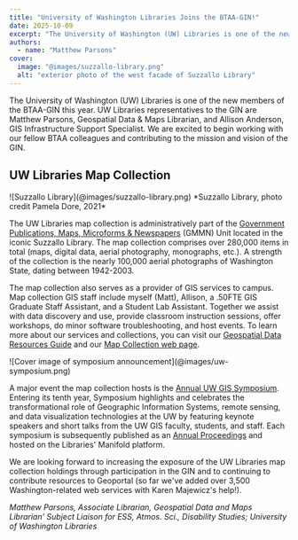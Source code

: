 ```yaml
---
title: "University of Washington Libraries Joins the BTAA-GIN!"
date: 2025-10-09
excerpt: "The University of Washington (UW) Libraries is one of the new members of the BTAA-GIN this year."
authors:
  - name: "Matthew Parsons"
cover:
  image: "@images/suzzallo-library.png"
  alt: "exterior photo of the west facade of Suzzallo Library"
---
```



The University of Washington (UW) Libraries is one of the new members of the BTAA-GIN this year. UW Libraries representatives to the GIN are Matthew Parsons, Geospatial Data & Maps Librarian, and Allison Anderson, GIS Infrastructure Support   Specialist. We are excited to begin working with our fellow BTAA colleagues and contributing to the mission and vision of the GIN.


## UW Libraries Map Collection

 <CenterLayout>
![Suzzallo Library](@images/suzzallo-library.png)
*Suzzallo Library, photo credit Pamela Dore, 2021*
 </CenterLayout>
 
The UW Libraries map collection is administratively part of the  [Government Publications, Maps, Microforms & Newspapers](https://lib.uw.edu/gmm/)  (GMMN) Unit located in the iconic Suzzallo Library. The map collection comprises over 280,000 items in total (maps, digital data, aerial photography, monographs, etc.). A strength of the collection is the nearly 100,000 aerial photographs of Washington State, dating between 1942-2003.

The map collection also serves as a provider of GIS services to campus. Map collection GIS staff include myself (Matt), Allison, a .50FTE GIS Graduate Staff Assistant, and a Student Lab Assistant. Together we assist with data discovery and use, provide classroom instruction sessions, offer workshops, do minor software troubleshooting, and host events. To learn more about our services and collections, you can visit our  [Geospatial Data Resources Guide](https://guides.lib.uw.edu/research/gis) and our  [Map Collection web page](https://lib.uw.edu/gmm/collections/maps/).

 <CenterLayout>
![Cover image of symposium announcement](@images/uw-symposium.png)
 </CenterLayout>
 
A major event the map collection hosts is the   [Annual UW GIS Symposium](https://lib.uw.edu/commons/events/gis-symposium-2025/). Entering its tenth year, Symposium highlights and celebrates the transformational role of Geographic Information Systems, remote sensing, and data visualization technologies at the UW by featuring keynote speakers and short talks from the UW GIS faculty, students, and staff. Each symposium is subsequently published as an  [Annual Proceedings](https://uw.manifoldapp.org/projects/gis-symposiums) and hosted on the Libraries' Manifold platform.

We are looking forward to increasing the exposure of the UW Libraries map collection holdings through participation in the GIN and to continuing to contribute resources to Geoportal (so far we've added over 3,500 Washington-related web services with Karen Majewicz's help!).

 *Matthew Parsons, Associate Librarian, Geospatial Data and Maps Librarian' Subject Liaison for ESS, Atmos. Sci., Disability Studies; University of Washington Libraries*
